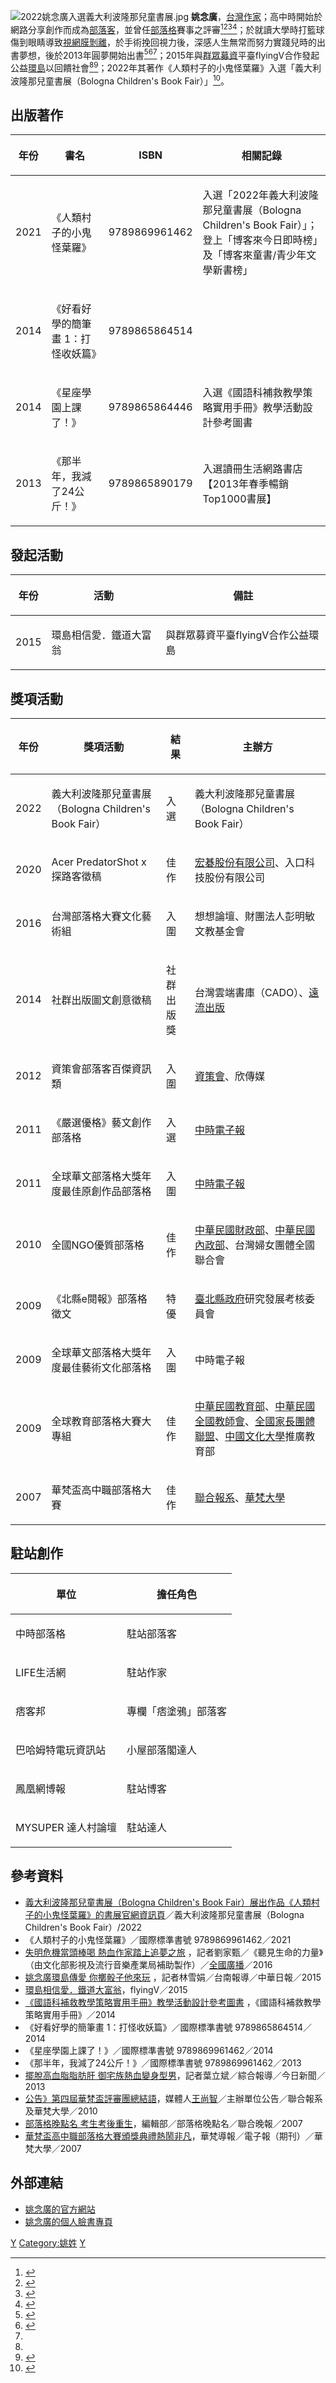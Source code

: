 {{Multiple issues|
{{Autobiography|time=2022-06-12T08:08:28+00:00}}
{{BLPsources|time=2022-06-12T08:08:28+00:00}}
{{More footnotes needed|time=2022-06-12T08:08:28+00:00}}
{{COI|time=2022-06-12T09:55:10+00:00}}
}}
[[File:2022姚念廣入選義大利波隆那兒童書展.jpg|thumb]]
'''姚念廣'''{{BD|1988年|3月18日|||}}，[[台灣|台灣]][[作家|作家]]；高中時開始於網路分享創作而成為[[部落客|部落客]]，並曾任[[部落格|部落格]]賽事之評審<ref>{{Cite web |title=華梵盃高中職部落格大賽頒獎典禮熱鬧非凡 |url=http://cc.hfu.edu.tw/~pr/144/hf144word1-1.htm |website=cc.hfu.edu.tw |access-date=2022-06-15 |archive-date=2017-02-27 |archive-url=https://web.archive.org/web/20170227233452/http://cc.hfu.edu.tw/~pr/144/hf144word1-1.htm }}</ref><ref>{{Cite web |title=考生考後重生 - 部落格晚點名 - udn部落格 |url=http://blog.udn.com/uenblog/1060985 |website=blog.udn.com |language=zh-TW |access-date=2022-06-15 |archive-date=2016-08-25 |archive-url=https://web.archive.org/web/20160825234833/http://blog.udn.com/uenblog/1060985 }}</ref><ref name="#1">{{Cite web |last=姚念廣 |title=姚念廣環島傳愛 你擲骰子他來玩，記者林雪娟／台南報導／中華日報／2015 – 姚念廣 |url=https://www.nian-guang.com/%e5%a7%9a%e5%bf%b5%e5%bb%a3%e7%92%b0%e5%b3%b6%e5%82%b3%e6%84%9b-%e4%bd%a0%e6%93%b2%e9%aa%b0%e5%ad%90%e4%bb%96%e4%be%86%e7%8e%a9%ef%bc%8c%e8%a8%98%e8%80%85%e6%9e%97%e9%9b%aa%e5%a8%9f%ef%bc%8f%e5%8f%b0/ |language=zh-TW |access-date=2022-06-15 |archive-date=2021-10-05 |archive-url=https://web.archive.org/web/20211005051239/https://www.nian-guang.com/%e5%a7%9a%e5%bf%b5%e5%bb%a3%e7%92%b0%e5%b3%b6%e5%82%b3%e6%84%9b-%e4%bd%a0%e6%93%b2%e9%aa%b0%e5%ad%90%e4%bb%96%e4%be%86%e7%8e%a9%ef%bc%8c%e8%a8%98%e8%80%85%e6%9e%97%e9%9b%aa%e5%a8%9f%ef%bc%8f%e5%8f%b0/ }}</ref><ref>{{Cite web |title=公告》第四屆華梵盃評審團總結語 by 王尚智 - 第四屆華梵盃高中職部落格大賽 - udn部落格 |url=http://blog.udn.com/hfcampaign4/3827369 |website=blog.udn.com |language=zh-TW |access-date=2022-06-15 |archive-date=2017-02-25 |archive-url=https://web.archive.org/web/20170225140621/http://blog.udn.com/hfcampaign4/3827369 }}</ref>；於就讀大學時打籃球傷到眼睛導致[[視網膜剝離|視網膜剝離]]，於手術挽回視力後，深感人生無常而努力實踐兒時的出書夢想，後於2013年圓夢開始出書<ref>{{Cite web |title=擺脫高血脂脂肪肝 御宅族熱血變身型男 |url=http://tw.news.yahoo.com/%E6%93%BA%E8%84%AB%E9%AB%98%E8%A1%80%E8%84%82%E8%84%82%E8%82%AA%E8%82%9D-%E5%BE%A1%E5%AE%85%E6%97%8F%E7%86%B1%E8%A1%80%E8%AE%8A%E8%BA%AB%E5%9E%8B%E7%94%B7-122205548.html |website=tw.news.yahoo.com |language=zh-TW |access-date=2022-06-15 |archive-date=2022-06-15 |archive-url=https://web.archive.org/web/20220615053034/https://tw.news.yahoo.com/%E6%93%BA%E8%84%AB%E9%AB%98%E8%A1%80%E8%84%82%E8%84%82%E8%82%AA%E8%82%9D-%E5%BE%A1%E5%AE%85%E6%97%8F%E7%86%B1%E8%A1%80%E8%AE%8A%E8%BA%AB%E5%9E%8B%E7%94%B7-122205548.html }}</ref><ref>{{Cite web |last=姚念廣 |title=失明危機當頭棒喝 熱血作家踏上追夢之旅，記者劉家甄／聽見生命的力量／全國廣播／2016 – 姚念廣 |url=https://www.nian-guang.com/%e5%a4%b1%e6%98%8e%e5%8d%b1%e6%a9%9f%e7%95%b6%e9%a0%ad%e6%a3%92%e5%96%9d-%e7%86%b1%e8%a1%80%e4%bd%9c%e5%ae%b6%e8%b8%8f%e4%b8%8a%e8%bf%bd%e5%a4%a2%e4%b9%8b%e6%97%85%ef%bc%8c%e8%a8%98%e8%80%85%e5%8a%89/ |language=zh-TW |access-date=2022-06-15 |archive-date=2021-10-05 |archive-url=https://web.archive.org/web/20211005051012/https://www.nian-guang.com/%e5%a4%b1%e6%98%8e%e5%8d%b1%e6%a9%9f%e7%95%b6%e9%a0%ad%e6%a3%92%e5%96%9d-%e7%86%b1%e8%a1%80%e4%bd%9c%e5%ae%b6%e8%b8%8f%e4%b8%8a%e8%bf%bd%e5%a4%a2%e4%b9%8b%e6%97%85%ef%bc%8c%e8%a8%98%e8%80%85%e5%8a%89/ }}</ref><ref name="#1"/>；2015年與[[群眾募資|群眾募資]]平臺flyingV合作發起公益[[環島|環島]]以回饋社會<ref name="#1"/><ref>{{Cite web |title=環島相信愛．鐵道大富翁 |url=https://www.flyingv.cc/projects/5909 |website=flyingV |language=en |access-date=2022-06-15}}</ref>；2022年其著作《人類村子的小鬼怪葉羅》入選「義大利波隆那兒童書展（Bologna Children's Book Fair）」<ref>{{Cite web |title=Showwe Information – Taiwan@BCBF 2022 |url=https://taiwan-bcbf.taicca.tw/2022/exhibitor/showwe-information/ |language=en-US |access-date=2022-06-15}}</ref>。

== 出版著作 ==
{| class="wikitable"
|-
! 年份 !! 書名 !! ISBN !! 相關記錄
|-
| 2021 || 《人類村子的小鬼怪葉羅》 || 9789869961462 || 入選「2022年義大利波隆那兒童書展（Bologna Children's Book Fair）」；登上「博客來今日即時榜」及「博客來童書/青少年文學新書榜」
|-
| 2014 || 《好看好學的簡筆畫 1：打怪收妖篇》 || 9789865864514 || 
|-
| 2014 || 《星座學園上課了！》 || 9789865864446 || 入選《國語科補救教學策略實用手冊》教學活動設計參考圖書
|-
| 2013 || 《那半年，我減了24公斤！》 || 9789865890179 || 入選讀冊生活網路書店【2013年春季暢銷Top1000書展】
|}

== 發起活動 ==
{| class="wikitable"
|-
! 年份 !! 活動 !! 備註
|-
| 2015 || 環島相信愛．鐵道大富翁 || 與群眾募資平臺flyingV合作公益環島
|}

== 獎項活動 ==
{| class="wikitable"
|-
! 年份 !! 獎項活動 !! 結果 !! 主辦方
|-
| 2022 || 義大利波隆那兒童書展（Bologna Children's Book Fair） || 入選 || 義大利波隆那兒童書展（Bologna Children's Book Fair）
|-
| 2020 || Acer PredatorShot x 探路客徵稿 || 佳作 || [[宏碁股份有限公司|宏碁股份有限公司]]、入口科技股份有限公司
|-
| 2016 || 台灣部落格大賽文化藝術組 || 入圍 || 想想論壇、財團法人彭明敏文教基金會
|-
| 2014 || 社群出版圖文創意徵稿 || 社群出版獎 ||  台灣雲端書庫（CADO）、[[遠流出版|遠流出版]]
|-
| 2012 || 資策會部落客百傑資訊類 || 入圍 ||  [[資策會|資策會]]、欣傳媒
|-
| 2011 || 《嚴選優格》藝文創作部落格 || 入選 ||  [[中時電子報|中時電子報]]
|-
| 2011 || 全球華文部落格大獎年度最佳原創作品部落格 || 入圍 || [[中時電子報|中時電子報]]
|-
| 2010 || 全國NGO優質部落格 || 佳作 || [[中華民國財政部|中華民國財政部]]、[[中華民國內政部|中華民國內政部]]、台灣婦女團體全國聯合會
|-
| 2009 || 《北縣e閱報》部落格徵文 || 特優 || [[臺北縣政府|臺北縣政府]]研究發展考核委員會
|-
| 2009 || 全球華文部落格大獎年度最佳藝術文化部落格 || 入圍 || 中時電子報
|-
| 2009 || 全球教育部落格大賽大專組 || 佳作 || [[中華民國教育部|中華民國教育部]]、[[中華民國全國教師會|中華民國全國教師會]]、[[全國家長團體聯盟|全國家長團體聯盟]]、[[中國文化大學|中國文化大學]]推廣教育部
|-
| 2007 || 華梵盃高中職部落格大賽 || 佳作 || [[聯合報系|聯合報系]]、[[華梵大學|華梵大學]]
|}

== 駐站創作 ==
{| class="wikitable"
|-
! 單位 !! 擔任角色
|-
| 中時部落格 || 駐站部落客
|-
| LIFE生活網 || 駐站作家
|-
| 痞客邦 || 專欄「痞塗鴉」部落客
|-
| 巴哈姆特電玩資訊站 || 小屋部落閣達人
|-
| 鳳凰網博報 || 駐站博客
|-
| MYSUPER 達人村論壇 || 駐站達人 
|}

== 參考資料 ==
*  [https://taiwan-bcbf.taicca.tw/2022/exhibitor/showwe-information/?fbclid=IwAR2HsaEaqq92bLeS1sMT4PVNDaPhq10IlSllZ5BMdJDv2Ku58Xy_6Ke9rac/ 義大利波隆那兒童書展（Bologna Children's Book Fair）展出作品《人類村子的小鬼怪葉羅》的書展官網資訊頁]／義大利波隆那兒童書展（Bologna Children's Book Fair）/2022
*  《人類村子的小鬼怪葉羅》／國際標準書號 9789869961462／2021
*  [https://www.nian-guang.com/%e5%a4%b1%e6%98%8e%e5%8d%b1%e6%a9%9f%e7%95%b6%e9%a0%ad%e6%a3%92%e5%96%9d-%e7%86%b1%e8%a1%80%e4%bd%9c%e5%ae%b6%e8%b8%8f%e4%b8%8a%e8%bf%bd%e5%a4%a2%e4%b9%8b%e6%97%85%ef%bc%8c%e8%a8%98%e8%80%85%e5%8a%89/ 失明危機當頭棒喝 熱血作家踏上追夢之旅] {{Wayback|url=https://www.nian-guang.com/%e5%a4%b1%e6%98%8e%e5%8d%b1%e6%a9%9f%e7%95%b6%e9%a0%ad%e6%a3%92%e5%96%9d-%e7%86%b1%e8%a1%80%e4%bd%9c%e5%ae%b6%e8%b8%8f%e4%b8%8a%e8%bf%bd%e5%a4%a2%e4%b9%8b%e6%97%85%ef%bc%8c%e8%a8%98%e8%80%85%e5%8a%89/ |date=20211005051012 }}，記者劉家甄／《聽見生命的力量》（由文化部影視及流行音樂產業局補助製作）／[[全國廣播|全國廣播]]／2016
*  [https://www.nian-guang.com/%E5%A7%9A%E5%BF%B5%E5%BB%A3%E7%92%B0%E5%B3%B6%E5%82%B3%E6%84%9B-%E4%BD%A0%E6%93%B2%E9%AA%B0%E5%AD%90%E4%BB%96%E4%BE%86%E7%8E%A9%EF%BC%8C%E8%A8%98%E8%80%85%E6%9E%97%E9%9B%AA%E5%A8%9F%EF%BC%8F%E5%8F%B0/ 姚念廣環島傳愛 你擲骰子他來玩] {{Wayback|url=https://www.nian-guang.com/%E5%A7%9A%E5%BF%B5%E5%BB%A3%E7%92%B0%E5%B3%B6%E5%82%B3%E6%84%9B-%E4%BD%A0%E6%93%B2%E9%AA%B0%E5%AD%90%E4%BB%96%E4%BE%86%E7%8E%A9%EF%BC%8C%E8%A8%98%E8%80%85%E6%9E%97%E9%9B%AA%E5%A8%9F%EF%BC%8F%E5%8F%B0/ |date=20211005051239 }}，記者林雪娟／台南報導／中華日報／2015
*  [https://www.flyingv.cc/projects/5909/ 環島相信愛．鐵道大富翁]，flyingV／2015
*  [https://books.google.com.tw/books?id=yr4vDwAAQBAJ&pg=PA315&lpg=PA315&dq=%E5%A7%9A%E5%BF%B5%E5%BB%A3&source=bl&ots=TUVPLZqELX&sig=ACfU3U1_9rkm6U4IrDrcw00RsLBXpeXUcQ&hl=zh-TW&sa=X&ved=2ahUKEwi2p4WNuo34AhU_plYBHZfvB1Q4KBDoAXoECAMQAw#v=onepage&q=%E5%A7%9A%E5%BF%B5%E5%BB%A3&f=false/ 《國語科補救教學策略實用手冊》教學活動設計參考圖書] {{Wayback|url=https://books.google.com.tw/books?id=yr4vDwAAQBAJ&pg=PA315&lpg=PA315&dq=%E5%A7%9A%E5%BF%B5%E5%BB%A3&source=bl&ots=TUVPLZqELX&sig=ACfU3U1_9rkm6U4IrDrcw00RsLBXpeXUcQ&hl=zh-TW&sa=X&ved=2ahUKEwi2p4WNuo34AhU_plYBHZfvB1Q4KBDoAXoECAMQAw#v=onepage&q=%E5%A7%9A%E5%BF%B5%E5%BB%A3&f=false/ |date=20220602000532 }}，《國語科補救教學策略實用手冊》／2014
*  《好看好學的簡筆畫 1：打怪收妖篇》／國際標準書號 9789865864514／2014
*  《星座學園上課了！》／國際標準書號 9789869961462／2014
*  《那半年，我減了24公斤！》／國際標準書號 9789869961462／2013
*  [https://tw.news.yahoo.com/%E6%93%BA%E8%84%AB%E9%AB%98%E8%A1%80%E8%84%82%E8%84%82%E8%82%AA%E8%82%9D-%E5%BE%A1%E5%AE%85%E6%97%8F%E7%86%B1%E8%A1%80%E8%AE%8A%E8%BA%AB%E5%9E%8B%E7%94%B7-122205548.html 擺脫高血脂脂肪肝 御宅族熱血變身型男]{{Wayback|url=https://tw.news.yahoo.com/%E6%93%BA%E8%84%AB%E9%AB%98%E8%A1%80%E8%84%82%E8%84%82%E8%82%AA%E8%82%9D-%E5%BE%A1%E5%AE%85%E6%97%8F%E7%86%B1%E8%A1%80%E8%AE%8A%E8%BA%AB%E5%9E%8B%E7%94%B7-122205548.html |date=20130601213307 }}，記者葉立斌／綜合報導／今日新聞／2013
*  [http://blog.udn.com/hfcampaign4/3827369 公告》第四屆華梵盃評審團總結語]{{Wayback|url=http://blog.udn.com/hfcampaign4/3827369 |date=20170225140621 }}，媒體人[[王尚智|王尚智]]／主辦單位公告／聯合報系及華梵大學／2010
*  [http://blog.udn.com/uenblog/1060985 部落格晚點名 考生考後重生]{{Wayback|url=http://blog.udn.com/uenblog/1060985 |date=20160825234833 }}，編輯部／部落格晚點名／聯合晚報／2007
*  [http://cc.hfu.edu.tw/~pr/144/hf144word1-1.htm 華梵盃高中職部落格大賽頒獎典禮熱鬧非凡]{{Wayback|url=http://cc.hfu.edu.tw/~pr/144/hf144word1-1.htm |date=20170227233452 }}，華梵導報／電子報（期刊）／華梵大學／2007

== 外部連結 ==
*  [https://www.nian-guang.com/ 姚念廣的官方網站]{{Wayback|url=https://www.nian-guang.com/ |date=20190426002521 }}
*  [https://www.facebook.com/rufu90229 姚念廣的個人臉書專頁] {{Wayback|url=https://www.facebook.com/rufu90229 |date=20210526023425 }}

[[Category:台灣作家|Y]]
[[Category:姚姓|Category:姚姓]]
[[Category:臺灣部落客|Y]]